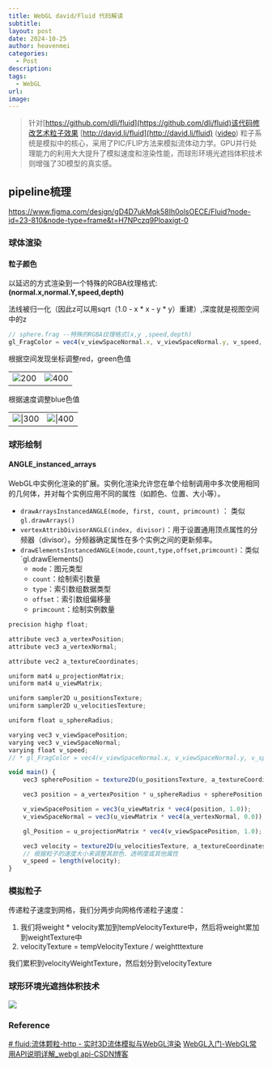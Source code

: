 ```yaml
---
title: WebGL david/Fluid 代码解读
subtitle: 
layout: post
date: 2024-10-25
author: heavenmei
categories:
  - Post
description: 
tags:
  - WebGL
url: 
image:
---
```

> 针对[https://github.com/dli/fluid](https://github.com/dli/fluid)该代码修改艺术粒子效果
> [http://david.li/fluid](http://david.li/fluid) ([video](http://www.youtube.com/watch?v=DhNt_A3k4B4))
> 粒子系统是模拟中的核心，采用了PIC/FLIP方法来模拟流体动力学。GPU并行处理能力的利用大大提升了模拟速度和渲染性能，而球形环境光遮挡体积技术则增强了3D模型的真实感。
> 


## pipeline梳理
https://www.figma.com/design/gD4D7ukMqk58Ih0olsOECE/Fluid?node-id=23-810&node-type=frame&t=H7NPczq9Ploaxigt-0


### 球体渲染

#### 粒子颜色

以延迟的方式渲染到一个特殊的RGBA纹理格式: **(normal.x,normal.Y,speed,depth)**

法线被归一化（因此z可以用sqrt（1.0 - x * x - y * y）重建）,深度就是视图空间中的z

```js
// sphere.frag --特殊的RGBA纹理格式(x,y ,speed,depth)
gl_FragColor = vec4(v_viewSpaceNormal.x, v_viewSpaceNormal.y, v_speed, v_viewSpacePosition.z);
```

根据空间发现坐标调整red，green色值  

|  |  |
| :--: | :--: |
| ![200](assets/2024-10-25-WebGL-david-Fluid-20241110010939.png) | ![400](assets/2024-10-25-WebGL-david-Fluid-20241110011029.png) |



根据速度调整blue色值

|  |  |
| :----: | :----: |
| ![\|300](assets/2024-10-25-WebGL-david-Fluid-20241110011051.png) | ![\|400](assets/2024-10-25-WebGL-david-Fluid-20241110011111.png) |



### 球形绘制
#### ANGLE_instanced_arrays
WebGL中实例化渲染的扩展。实例化渲染允许您在单个绘制调用中多次使用相同的几何体，并对每个实例应用不同的属性（如颜色、位置、大小等）。
- `drawArraysInstancedANGLE(mode, first, count, primcount)` ： 类似`gl.drawArrays()`
- `vertexAttribDivisorANGLE(index, divisor)`：用于设置通用顶点属性的分频器（divisor）。分频器确定属性在多个实例之间的更新频率。
- `drawElementsInstancedANGLE(mode,count,type,offset,primcount)`：类似`gl.drawElements()
	- `mode`：图元类型
	- `count`：绘制索引数量
	- `type`：索引数组数据类型
	- `offset`：索引数组偏移量
	- `primcount`：绘制实例数量


```js
precision highp float;

attribute vec3 a_vertexPosition;
attribute vec3 a_vertexNormal;

attribute vec2 a_textureCoordinates;

uniform mat4 u_projectionMatrix;
uniform mat4 u_viewMatrix;

uniform sampler2D u_positionsTexture;
uniform sampler2D u_velocitiesTexture;

uniform float u_sphereRadius;

varying vec3 v_viewSpacePosition;
varying vec3 v_viewSpaceNormal;
varying float v_speed;
// * gl_FragColor = vec4(v_viewSpaceNormal.x, v_viewSpaceNormal.y, v_speed, XX);

void main() {
    vec3 spherePosition = texture2D(u_positionsTexture, a_textureCoordinates).rgb;

    vec3 position = a_vertexPosition * u_sphereRadius + spherePosition;

    v_viewSpacePosition = vec3(u_viewMatrix * vec4(position, 1.0));
    v_viewSpaceNormal = vec3(u_viewMatrix * vec4(a_vertexNormal, 0.0)); //this assumes we're not doing any weird stuff in the view matrix

    gl_Position = u_projectionMatrix * vec4(v_viewSpacePosition, 1.0);

    vec3 velocity = texture2D(u_velocitiesTexture, a_textureCoordinates).rgb;
    // 根据粒子的速度大小来调整其颜色、透明度或其他属性
    v_speed = length(velocity);
}

```


### 模拟粒子

传递粒子速度到网格，我们分两步向网格传递粒子速度：

1. 我们将weight * velocity累加到tempVelocityTexture中，然后将weight累加到weightTexture中
2. velocityTexture = tempVelocityTexture / weightttexture

我们累积到velocityWeightTexture，然后划分到velocityTexture






### 球形环境光遮挡体积技术

![](assets/out.gif)
###  Reference
[# fluid:流体颗粒-http - 实时3D流体模拟与WebGL渲染](https://blog.csdn.net/weixin_42594427/article/details/142328230)
[WebGL入门-WebGL常用API说明详解_webgl api-CSDN博客](https://blog.csdn.net/qw8704149/article/details/115152067)